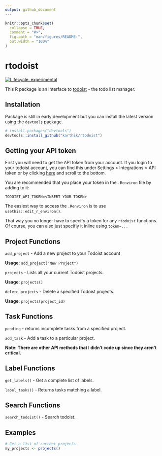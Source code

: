 ```yaml
---
output: github_document
---
```


<!-- README.md is generated from README.Rmd. Please edit that file -->

```r
knitr::opts_chunk$set(
  collapse = TRUE,
  comment = "#>",
  fig.path = "man/figures/README-",
  out.width = "100%"
)
```
# rtodoist

<!-- badges: start -->
[![Lifecycle: experimental](https://img.shields.io/badge/lifecycle-experimental-orange.svg)](https://www.tidyverse.org/lifecycle/#experimental)
<!-- badges: end -->

This R package is an interface to [todoist](https://todoist.com) - the todo list manager. 

## Installation

Package is still in early development but you can install the latest version using the `devtools` package.

``` r
# install.packages("devtools")
devtools::install_github("karthik/rtodoist")
```
## Getting your API token

First you will need to get the API token from your account. 
If you login to your todoist account, you can find this under Settings > Integrations > API token or by clicking [here](https://todoist.com/prefs/integrations) and scroll to the bottom. 
 
You are recommended that you place your token in the `.Renviron` file by adding to it:

```
TODOIST_API_TOKEN=<INSERT YOUR TOKEN>
```

The easiest way to access the `.Renviron` is to use `usethis::edit_r_environ()`.

That way you no longer have to specify a token for any `rtodoist` functions. Of course, you can also just specifiy it inline using `token=...`

## Project Functions
`add_project` - Add a new project to your Todoist account

**Usage**: `add_project("New Project")`

`projects` - Lists all your current Todoist projects.

**Usage**: `projects()`

`delete_projects` - Delete a specified Todoist projects.

**Usage**: `projects(project_id)`

## Task Functions

`pending` - returns incomplete tasks from a specified project.

`add_task` - Add a task to a particular project.

__Note: There are other API methods that I didn't code up since they aren't critical.__


## Label Functions

`get_labels()` - Get a complete list of labels.

`label_tasks()` - Returns tasks matching a label.

## Search Functions

`search_todoist()` - Search todoist.

## Examples

```r
# Get a list of current projects
my_projects <- projects()
```
